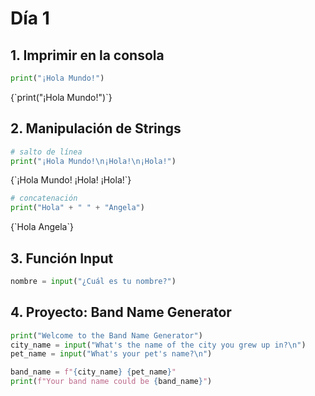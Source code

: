 # Día 1

## 1. Imprimir en la consola
```python
print("¡Hola Mundo!")
```
<TerminalOutput withBg>
{`print("¡Hola Mundo!")`}
</TerminalOutput>
 
## 2. Manipulación de Strings
```python
# salto de línea
print("¡Hola Mundo!\n¡Hola!\n¡Hola!")
```
<TerminalOutput withBg>
{`¡Hola Mundo!
¡Hola!
¡Hola!`}
</TerminalOutput>

```python
# concatenación
print("Hola" + " " + "Angela")
```
<TerminalOutput withBg>
{`Hola Angela`}
</TerminalOutput>

## 3. Función Input
```python
nombre = input("¿Cuál es tu nombre?")
```

## 4. Proyecto: Band Name Generator

```python
print("Welcome to the Band Name Generator")
city_name = input("What's the name of the city you grew up in?\n")
pet_name = input("What's your pet's name?\n")

band_name = f"{city_name} {pet_name}"
print(f"Your band name could be {band_name}")
```

